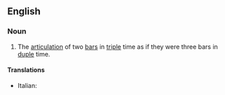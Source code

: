 ==English==

===Noun===
{{wikipedia}}
{{en-noun}}

# {{context|music}} The [[articulation]] of two [[bar]]s in [[triple]] time as if they were three bars in [[duple]] time.

====Translations====
{{trans-top|hemiola}}
*Italian: {{t-|it|emiolia|f}}
{{trans-mid}}

{{trans-bottom}}
